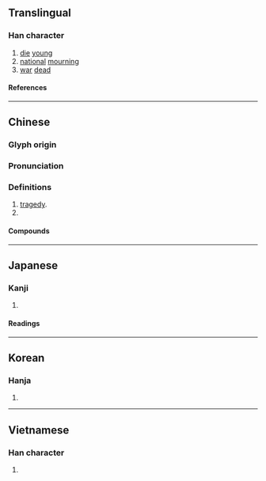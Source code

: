 {{also|殇}}
{{character info}}
==Translingual==

===Han character===
{{Han char|rn=78|rad=歹|as=11|sn=15|four=18227|canj=MNOAH|ids=⿰歹𬀷}}

# [[die]] [[young]]
# [[national]] [[mourning]]
# [[war]] [[dead]]

====References====
{{Han ref|kx=0583.060|dkj=16557|dj=0975.380|hdz=21393.070|uh=6BA4}}

----

==Chinese==
{{zh-forms|s=殇}}

===Glyph origin===
{{Han etym}}

===Pronunciation===
{{zh-pron
|m=shāng
|c=soeng1
|h=pfs=
|md=
|mn=siong
|w=
|mc=y
|oc=y
|cat=
}}

===Definitions===
{{zh-hanzi}}

# [[tragedy]].
# {{rfdef|zh}}

====Compounds====
{{zh-der|夭殤|彭殤|中殤|國殤|痘殤|無服之殤}}

----

==Japanese==

===Kanji===
{{ja-kanji|grade=|rs=歹11}}

# {{rfdef|ja|sort=歹11}}

====Readings====
{{ja-readings
|on=しょう
|kun=わかじに
}}

----

==Korean==

===Hanja===
{{ko-hanja|상}}

# {{rfdef|ko|sort=歹11}}

----

==Vietnamese==

===Han character===
{{vi-readings|rs=歹11|reading=thương}}

# {{rfdef|vi|sort=歹11}}

{{cln|vi|Han tu}}